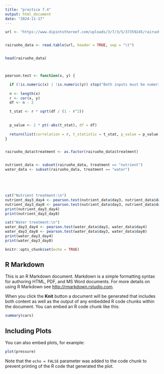 ```yaml
---
title: "practice 7.4"
output: html_document
date: "2024-11-17"
---
```

```r

url <- "https://www.dipintothereef.com/uploads/3/7/3/5/37359245/rairuoho.txt"


rairuoho_data <- read.table(url, header = TRUE, sep = "\t")


head(rairuoho_data)



pearson.test <- function(x, y) {

  if (!is.numeric(x) | !is.numeric(y)) stop("Both inputs must be numeric")
  
  n <- length(x)  
  r <- cor(x, y)  
  df <- n - 2    

  t_stat <- r * sqrt(df / (1 - r^2))
  
 
  p_value <- 2 * pt(-abs(t_stat), df = df)
  
  return(list(correlation = r, t_statistic = t_stat, p_value = p_value, df = df))
}


rairuoho_data$treatment <- as.factor(rairuoho_data$treatment)


nutrient_data <- subset(rairuoho_data, treatment == "nutrient")
water_data <- subset(rairuoho_data, treatment == "water")





cat("Nutrient treatment:\n")
nutrient_day3_day4 <- pearson.test(nutrient_data$day3, nutrient_data$day4)
nutrient_day3_day8 <- pearson.test(nutrient_data$day3, nutrient_data$day8)
print(nutrient_day3_day4)
print(nutrient_day3_day8)

cat("Water treatment:\n")
water_day3_day4 <- pearson.test(water_data$day3, water_data$day4)
water_day3_day8 <- pearson.test(water_data$day3, water_data$day8)
print(water_day3_day4)
print(water_day3_day8)

```

```r
knitr::opts_chunk$set(echo = TRUE)
```

## R Markdown

This is an R Markdown document. Markdown is a simple formatting syntax for authoring HTML, PDF, and MS Word documents. For more details on using R Markdown see <http://rmarkdown.rstudio.com>.

When you click the **Knit** button a document will be generated that includes both content as well as the output of any embedded R code chunks within the document. You can embed an R code chunk like this:

```r
summary(cars)
```

## Including Plots

You can also embed plots, for example:

```r
plot(pressure)
```

Note that the `echo = FALSE` parameter was added to the code chunk to prevent printing of the R code that generated the plot.
